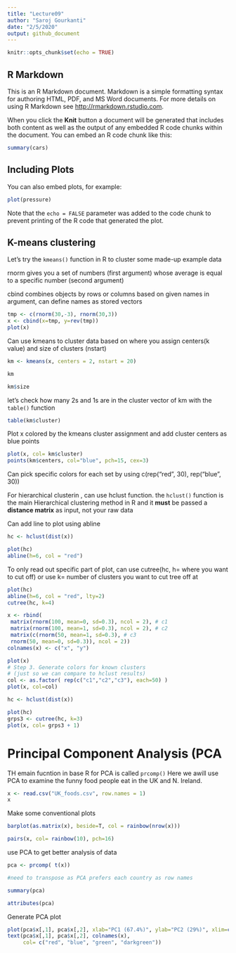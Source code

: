 ```yaml
---
title: "Lecture09"
author: "Saroj Gourkanti"
date: "2/5/2020"
output: github_document
---
```


```r
knitr::opts_chunk$set(echo = TRUE)
```

## R Markdown

This is an R Markdown document. Markdown is a simple formatting syntax for authoring HTML, PDF, and MS Word documents. For more details on using R Markdown see <http://rmarkdown.rstudio.com>.

When you click the **Knit** button a document will be generated that includes both content as well as the output of any embedded R code chunks within the document. You can embed an R code chunk like this:

```r
summary(cars)
```

## Including Plots

You can also embed plots, for example:

```r
plot(pressure)
```

Note that the `echo = FALSE` parameter was added to the code chunk to prevent printing of the R code that generated the plot.


## K-means clustering

Let's try the `kmeans()` function in R to cluster some made-up example data

rnorm gives you a set of numbers (first argument) whose average is equal to a specific number (second argument)

cbind combines objects by rows or columns based on given names in argument, can define names as stored vectors

```r
tmp <- c(rnorm(30,-3), rnorm(30,3))
x <- cbind(x=tmp, y=rev(tmp))
plot(x)
```

Can use kmeans to cluster data based on where you assign centers(k value) and size of clusters (nstart)


```r
km <- kmeans(x, centers = 2, nstart = 20)

km
```

```r
km$size

```

let's check how many 2s and 1s are in the cluster vector of km with the `table()` function

```r
table(km$cluster)
```

Plot x colored by the kmeans cluster assignment and add cluster centers as blue points

```r
plot(x, col= km$cluster)
points(km$centers, col="blue", pch=15, cex=3)
```
Can pick specific colors for each set by using c(rep("red", 30), rep("blue", 30))



For hierarchical clusterin , can use hclust function. the `hclust()` function is the main Hierarchical clustering method in R and it **must** be passed a **distance matrix** as input, not your raw data

Can add line to plot using abline

```r
hc <- hclust(dist(x))

plot(hc)
abline(h=6, col = "red")
```
To only read out specific part of plot, can use cutree(hc, h= where you want to cut off) or use k= number of clusters you want to cut tree off at


```r
plot(hc)
abline(h=6, col = "red", lty=2)
cutree(hc, k=4)

```



```r
x <- rbind(
 matrix(rnorm(100, mean=0, sd=0.3), ncol = 2), # c1
 matrix(rnorm(100, mean=1, sd=0.3), ncol = 2), # c2
 matrix(c(rnorm(50, mean=1, sd=0.3), # c3
 rnorm(50, mean=0, sd=0.3)), ncol = 2))
colnames(x) <- c("x", "y")

plot(x)
# Step 3. Generate colors for known clusters
# (just so we can compare to hclust results)
col <- as.factor( rep(c("c1","c2","c3"), each=50) )
plot(x, col=col)
```

```r
hc <- hclust(dist(x))

plot(hc)
grps3 <- cutree(hc, k=3)
plot(x, col= grps3 + 1)

```


# Principal Component Analysis (PCA

TH emain fucntion in base R for PCA is called `prcomp()` Here we awill use PCA to examine the funny food people eat in the UK and N. Ireland.

```r
x <- read.csv("UK_foods.csv", row.names = 1)
x
```

Make some conventional plots

```r
barplot(as.matrix(x), beside=T, col = rainbow(nrow(x)))
```

```r
pairs(x, col= rainbow(10), pch=16)
```

use PCA to get better analysis of data

```r
pca <- prcomp( t(x))

#need to transpose as PCA prefers each country as row names
```

```r
summary(pca)
```

```r
attributes(pca)
```

Generate PCA plot

```r
plot(pca$x[,1], pca$x[,2], xlab="PC1 (67.4%)", ylab="PC2 (29%)", xlim=c(-270,500))
text(pca$x[,1], pca$x[,2], colnames(x),
     col= c("red", "blue", "green", "darkgreen"))
```


```r

```




